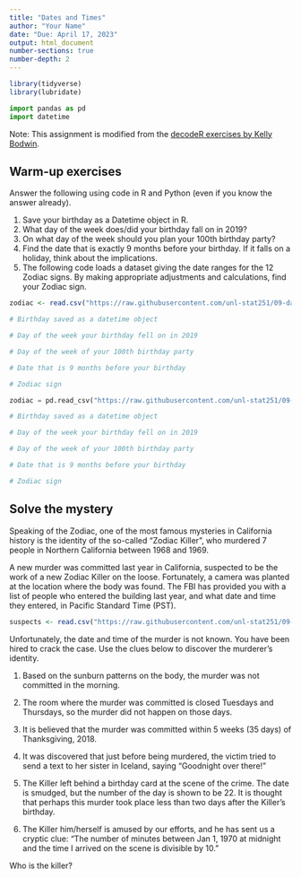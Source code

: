 ```yaml
---
title: "Dates and Times"
author: "Your Name"
date: "Due: April 17, 2023"
output: html_document
number-sections: true
number-depth: 2
---
```


```r
library(tidyverse)
library(lubridate)
```

```python
import pandas as pd
import datetime
```

Note: This assignment is modified from the [decodeR exercises by Kelly Bodwin](https://github.com/kbodwin/decodeR/tree/master/lubridate).

## Warm-up exercises

Answer the following using code in R and Python (even if you know the answer already).

1. Save your birthday as a Datetime object in R.  
2. What day of the week does/did your birthday fall on in 2019?
3. On what day of the week should you plan your 100th birthday party?
4. Find the date that is exactly 9 months before your birthday.  If it falls on a holiday, think about the implications.
5. The following code loads a dataset giving the date ranges for the 12 Zodiac signs.  By making appropriate adjustments and calculations, find your Zodiac sign.

```r
zodiac <- read.csv("https://raw.githubusercontent.com/unl-stat251/09-datetime/main/zodiac.csv")

# Birthday saved as a datetime object

# Day of the week your birthday fell on in 2019

# Day of the week of your 100th birthday party

# Date that is 9 months before your birthday

# Zodiac sign


```

```python
zodiac = pd.read_csv("https://raw.githubusercontent.com/unl-stat251/09-datetime/main/zodiac.csv")

# Birthday saved as a datetime object

# Day of the week your birthday fell on in 2019

# Day of the week of your 100th birthday party

# Date that is 9 months before your birthday

# Zodiac sign


```

## Solve the mystery

Speaking of the Zodiac, one of the most famous mysteries in California history is the identity of the so-called "Zodiac Killer", who murdered 7 people in Northern California between 1968 and 1969.

A new murder was committed last year in California, suspected to be the work of a new Zodiac Killer on the loose.  Fortunately, a camera was planted at the location where the body was found.  The FBI has provided you with a list of people who entered the building last year, and what date and time they entered, in Pacific Standard Time (PST).


```r
suspects <- read.csv("https://raw.githubusercontent.com/unl-stat251/09-datetime/main/suspects.csv")
```

Unfortunately, the date and time of the murder is not known.  You have been hired to crack the case.  Use the clues below to discover the murderer's identity.


1. Based on the sunburn patterns on the body, the murder was not committed in the morning.

2. The room where the murder was committed is closed Tuesdays and Thursdays, so the murder did not happen on those days.

3. It is believed that the murder was committed within 5 weeks (35 days) of Thanksgiving, 2018. 

4. It was discovered that just before being murdered, the victim tried to send a text to her sister in Iceland, saying "Goodnight over there!"

5. The Killer left behind a birthday card at the scene of the crime.  The date is smudged, but the number of the day is shown to be 22.  It is thought that perhaps this murder took place less than two days after the Killer's birthday.

6. The Killer him/herself is amused by our efforts, and he has sent us a cryptic clue:  "The number of minutes between Jan 1, 1970 at midnight and the time I arrived on the scene is divisible by 10."


Who is the killer?




